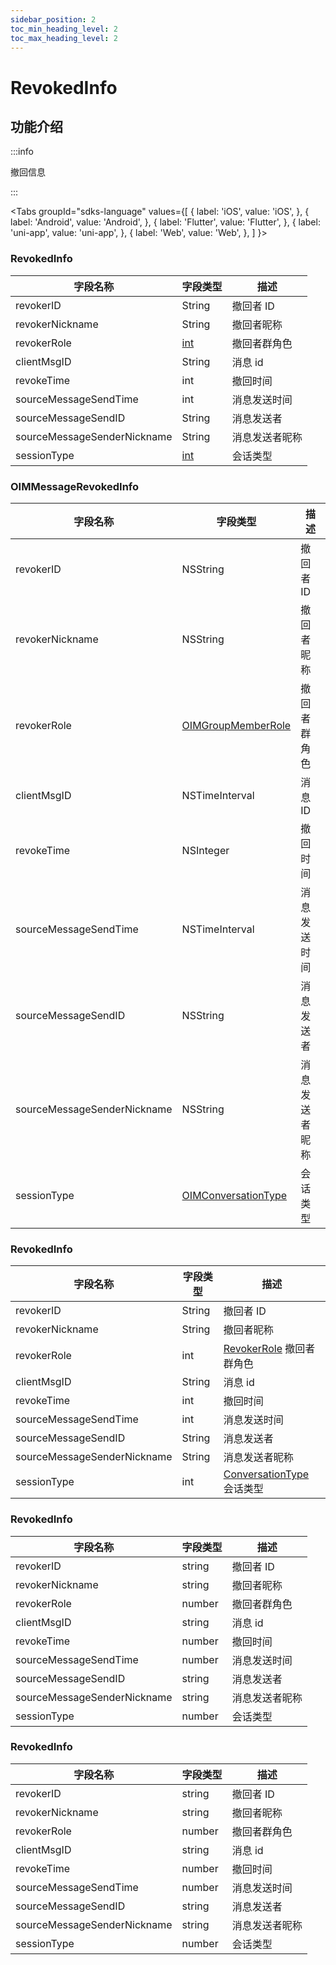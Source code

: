 ```yaml
---
sidebar_position: 2
toc_min_heading_level: 2
toc_max_heading_level: 2
---
```


# RevokedInfo

## 功能介绍

:::info

撤回信息

:::

<Tabs
groupId="sdks-language"
values={[
{ label: 'iOS', value: 'iOS', },
{ label: 'Android', value: 'Android', },
{ label: 'Flutter', value: 'Flutter', },
{ label: 'uni-app', value: 'uni-app', },
{ label: 'Web', value: 'Web', },
]
}>

<TabItem value="Flutter">

### RevokedInfo

| 字段名称                    | 字段类型 | 描述           |
| --------------------------- | -------- | -------------- |
| revokerID                   | String   | 撤回者 ID      |
| revokerNickname             | String   | 撤回者昵称     |
| revokerRole                 | [int](docs/sdks/enum/roleLevel.mdx)       | 撤回者群角色   |
| clientMsgID                 | String   | 消息 id        |
| revokeTime                  | int      | 撤回时间       |
| sourceMessageSendTime       | int      | 消息发送时间   |
| sourceMessageSendID         | String   | 消息发送者     |
| sourceMessageSenderNickname | String   | 消息发送者昵称 |
| sessionType                 | [int](docs/sdks/enum/conversationType.mdx)      | 会话类型       |

</TabItem>

<TabItem value="iOS">

### OIMMessageRevokedInfo

| 字段名称                    | 字段类型                                                   | 描述           |
| --------------------------- | ---------------------------------------------------------- | -------------- |
| revokerID                   | NSString                                                   | 撤回者 ID      |
| revokerNickname             | NSString                                                   | 撤回者昵称     |
| revokerRole                 | [OIMGroupMemberRole](docs/sdks/enum/roleLevel.mdx)         | 撤回者群角色   |
| clientMsgID                 | NSTimeInterval                                             | 消息 ID        |
| revokeTime                  | NSInteger                                                  | 撤回时间       |
| sourceMessageSendTime       | NSTimeInterval                                             | 消息发送时间   |
| sourceMessageSendID         | NSString                                                   | 消息发送者     |
| sourceMessageSenderNickname | NSString                                                   | 消息发送者昵称 |
| sessionType                 | [OIMConversationType](docs/sdks/enum/conversationType.mdx) | 会话类型       |

</TabItem>

<TabItem value="Android">

### RevokedInfo

| 字段名称                    | 字段类型 | 描述           |
| --------------------------- | -------- | -------------- |
| revokerID                   | String   | 撤回者 ID      |
| revokerNickname             | String   | 撤回者昵称     |
| revokerRole                 | int      | [RevokerRole](docs/sdks/enum/roleLevel.mdx) 撤回者群角色   |
| clientMsgID                 | String   | 消息 id        |
| revokeTime                  | int      | 撤回时间       |
| sourceMessageSendTime       | int      | 消息发送时间   |
| sourceMessageSendID         | String   | 消息发送者     |
| sourceMessageSenderNickname | String   | 消息发送者昵称 |
| sessionType                 | int      | [ConversationType](docs/sdks/enum/conversationType.mdx) 会话类型       |

</TabItem>

<TabItem value="Web">

### RevokedInfo

| 字段名称                    | 字段类型 | 描述           |
| --------------------------- | -------- | -------------- |
| revokerID                   | string   | 撤回者 ID      |
| revokerNickname             | string   | 撤回者昵称     |
| revokerRole                 | number   | 撤回者群角色   |
| clientMsgID                 | string   | 消息 id        |
| revokeTime                  | number   | 撤回时间       |
| sourceMessageSendTime       | number   | 消息发送时间   |
| sourceMessageSendID         | string   | 消息发送者     |
| sourceMessageSenderNickname | string   | 消息发送者昵称 |
| sessionType                 | number   | 会话类型       |

</TabItem>

<TabItem value="uni-app">

### RevokedInfo

| 字段名称                    | 字段类型 | 描述           |
| --------------------------- | -------- | -------------- |
| revokerID                   | string   | 撤回者 ID      |
| revokerNickname             | string   | 撤回者昵称     |
| revokerRole                 | number   | 撤回者群角色   |
| clientMsgID                 | string   | 消息 id        |
| revokeTime                  | number   | 撤回时间       |
| sourceMessageSendTime       | number   | 消息发送时间   |
| sourceMessageSendID         | string   | 消息发送者     |
| sourceMessageSenderNickname | string   | 消息发送者昵称 |
| sessionType                 | number   | 会话类型       |

</TabItem>

</Tabs>
